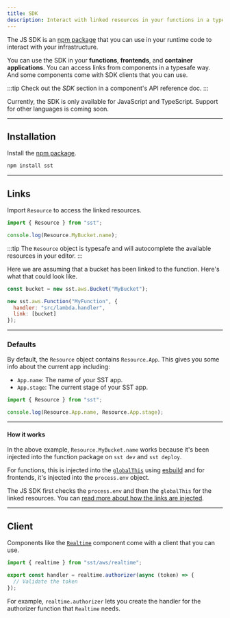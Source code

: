 ```yaml
---
title: SDK
description: Interact with linked resources in your functions in a typesafe way.
---
```


The JS SDK is an [npm package](https://www.npmjs.com/package/sst) that you can use in your runtime code to interact with your infrastructure.

You can use the SDK in your **functions**, **frontends**, and **container applications**. You can access links from components in a typesafe way. And some components come with SDK clients that you can use.

:::tip
Check out the _SDK_ section in a component's API reference doc.
:::

Currently, the SDK is only available for JavaScript and TypeScript. Support for other languages is coming soon.

---

## Installation

Install the [npm package](https://www.npmjs.com/package/sst).

```bash
npm install sst
```

---

## Links

Import `Resource` to access the linked resources.

```js title="src/lambda.ts"
import { Resource } from "sst";

console.log(Resource.MyBucket.name);
```

:::tip
The `Resource` object is typesafe and will autocomplete the available resources in your editor.
:::

Here we are assuming that a bucket has been linked to the function. Here's what that could look like.

```js title="sst.config.ts"
const bucket = new sst.aws.Bucket("MyBucket");

new sst.aws.Function("MyFunction", {
  handler: "src/lambda.handler",
  link: [bucket]
});
```

---

### Defaults

By default, the `Resource` object contains `Resource.App`. This gives you some info about the current app including:

- `App.name`: The name of your SST app.
- `App.stage`: The current stage of your SST app.

```ts title="src/lambda.ts"
import { Resource } from "sst";

console.log(Resource.App.name, Resource.App.stage);
```

---

#### How it works

In the above example, `Resource.MyBucket.name` works because it's been injected into the function package on `sst dev` and `sst deploy`.

For functions, this is injected into the [`globalThis`](https://developer.mozilla.org/en-US/docs/Web/JavaScript/Reference/Global_Objects/globalThis) using [esbuild](https://esbuild.github.io/) and for frontends, it's injected into the `process.env` object.

The JS SDK first checks the `process.env` and then the `globalThis` for the linked resources. You can [read more about how the links are injected](/docs/linking/#injecting-links).

---

## Client

Components like the [`Realtime`](/docs/component/aws/realtime/) component come with a client that you can use.

```ts
import { realtime } from "sst/aws/realtime";

export const handler = realtime.authorizer(async (token) => {
  // Validate the token
});
```

For example, `realtime.authorizer` lets you create the handler for the authorizer function that `Realtime` needs.

